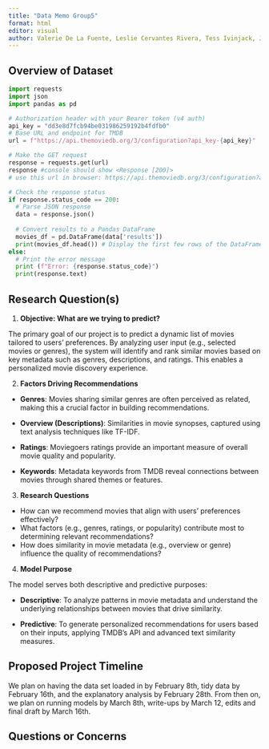 ```yaml
---
title: "Data Memo Group5"
format: html
editor: visual
author: Valerie De La Fuente, Leslie Cervantes Rivera, Tess Ivinjack, Jiajia Feng
---
```


## Overview of Dataset

```python
import requests
import json
import pandas as pd

# Authorization header with your Bearer token (v4 auth)
api_key = "dd3e8d7fcb94be031986259192b4fdfb0"
# Base URL and endpoint for TMDB
url = f"https://api.themoviedb.org/3/configuration?api_key-{api_key}"

# Make the GET request
response = requests.get(url)
response #console should show <Response [200]>
# use this url in browser: https://api.themoviedb.org/3/configuration?api_key=de8d7fcb94be031986259192b4fdfb0

# Check the response status
if response.status_code == 200:
  # Parse JSON response
  data = response.json()
  
  # Convert results to a Pandas DataFrame
  movies_df = pd.DataFrame(data['results'])
  print(movies_df.head()) # Display the first few rows of the DataFrame
else:
  # Print the error message
  print (f"Error: {response.status_code}")
  print(response.text)
```

## Research Question(s)

1.  **Objective: What are we trying to predict?**

The primary goal of our project is to predict a dynamic list of movies tailored to users’ preferences. By analyzing user input (e.g., selected movies or genres), the system will identify and rank similar movies based on key metadata such as genres, descriptions, and ratings. This enables a personalized movie discovery experience.

2.  **Factors Driving Recommendations**

-   **Genres**: Movies sharing similar genres are often perceived as related, making this a crucial factor in building recommendations.

-   **Overview (Descriptions)**: Similarities in movie synopses, captured using text analysis techniques like TF-IDF.

-   **Ratings**: Moviegoers ratings provide an important measure of overall movie quality and popularity.

-   **Keywords**: Metadata keywords from TMDB reveal connections between movies through shared themes or features.

3.  **Research Questions**

-   How can we recommend movies that align with users’ preferences effectively?
-   What factors (e.g., genres, ratings, or popularity) contribute most to determining relevant recommendations?
-   How does similarity in movie metadata (e.g., overview or genre) influence the quality of recommendations?

4.  **Model Purpose**

The model serves both descriptive and predictive purposes:

-   **Descriptive**: To analyze patterns in movie metadata and understand the underlying relationships between movies that drive similarity.

-   **Predictive**: To generate personalized recommendations for users based on their inputs, applying TMDB’s API and advanced text similarity measures.

## Proposed Project Timeline

We plan on having the data set loaded in by February 8th, tidy data by February 16th, and the explanatory analysis by February 28th. From then on, we plan on running models by March 8th, write-ups by March 12, edits and final draft by March 16th.

## Questions or Concerns
